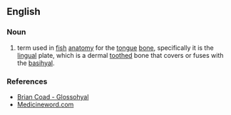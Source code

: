 {{wikipedia}}
==English==

===Noun===
{{en-noun}}

# term used in [[fish]] [[anatomy]] for the [[tongue]] [[bone]], specifically it is the [[lingual]] plate, which is a dermal [[tooth]]ed bone that covers or fuses with the [[basihyal]].

===References===
*[http://www.briancoad.com/Dictionary/G.htm Brian Coad - Glossohyal]
*[http://www.medicineword.com/glossohyal.shtml Medicineword.com]